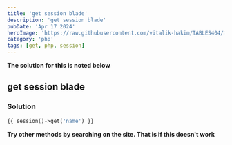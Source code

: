 ---
title: 'get session blade'
description: 'get session blade'
pubDate: 'Apr 17 2024'
heroImage: 'https://raw.githubusercontent.com/vitalik-hakim/TABLES404/main/error_b/php.png'
category: 'php'
tags: [get, php, session]
---

**The solution for this is noted below**

## get session blade

### Solution

```php
{{ session()->get('name') }}
```
**Try other methods by searching on the site. That is if this doesn't work**
